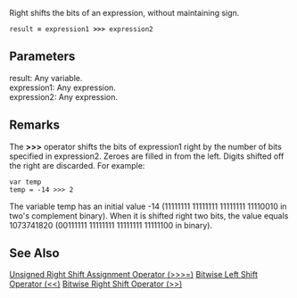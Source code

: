Right shifts the bits of an expression, without maintaining sign.

 result '''=''' expression1 '''&gt;&gt;&gt;''' expression2
==Parameters==
; result: Any variable.
; expression1: Any expression.
; expression2: Any expression.

==Remarks==
The '''&gt;&gt;&gt;''' operator shifts the bits of expression1 right by the number of bits specified in expression2. Zeroes are filled in from the left. Digits shifted off the right are discarded. For example:

 var temp
 temp = -14 &gt;&gt;&gt; 2
The variable temp has an initial value -14 (11111111 11111111 11111111 11110010 in two's complement binary). When it is shifted right two bits, the value equals 1073741820 (00111111 11111111 11111111 11111100 in binary).


==See Also==

              

              

              

              

              
[[javascript/operators/unsigned right shift assignment|Unsigned Right Shift Assignment Operator (&#62;&#62;&#62;=)]]
[[javascript/operators/bitwise left shift|Bitwise Left Shift Operator (&#60;&#60;)]]
[[javascript/operators/bitwise right shift|Bitwise Right Shift Operator (&#62;&#62;)]]
